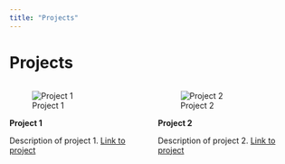 ```yaml
---
title: "Projects"
---
```


# Projects

:::: {.columns}
::: {.column width="50%"}
::: {.card}
![Project 1](images/Dogpic.jpg)

**Project 1**

Description of project 1. [Link to project](https://link.to/project1)
:::
:::

::: {.column width="50%"}
::: {.card}
![Project 2](images/Dogpic.jpg)

**Project 2**

Description of project 2. [Link to project](https://link.to/project2)
:::
:::
::::
